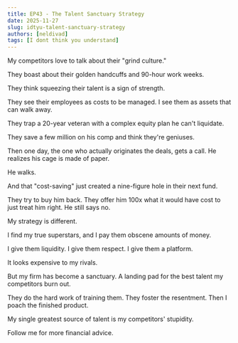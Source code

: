 ```yaml
---
title: EP43 - The Talent Sanctuary Strategy
date: 2025-11-27
slug: idtyu-talent-sanctuary-strategy
authors: [neldivad]
tags: [I dont think you understand]
---
```


My competitors love to talk about their "grind culture."

They boast about their golden handcuffs and 90-hour work weeks.

They think squeezing their talent is a sign of strength.

They see their employees as costs to be managed. I see them as assets that can walk away.

They trap a 20-year veteran with a complex equity plan he can't liquidate.

They save a few million on his comp and think they're geniuses.

Then one day, the one who actually originates the deals, gets a call. He realizes his cage is made of paper. 

He walks.

<!--truncate-->

And that "cost-saving" just created a nine-figure hole in their next fund.

They try to buy him back. They offer him 100x what it would have cost to just treat him right. He still says no.

My strategy is different.

I find my true superstars, and I pay them obscene amounts of money.

I give them liquidity. I give them respect. I give them a platform.

It looks expensive to my rivals.

But my firm has become a sanctuary. A landing pad for the best talent my competitors burn out.

They do the hard work of training them. They foster the resentment. Then I poach the finished product. 

My single greatest source of talent is my competitors' stupidity.

Follow me for more financial advice.

